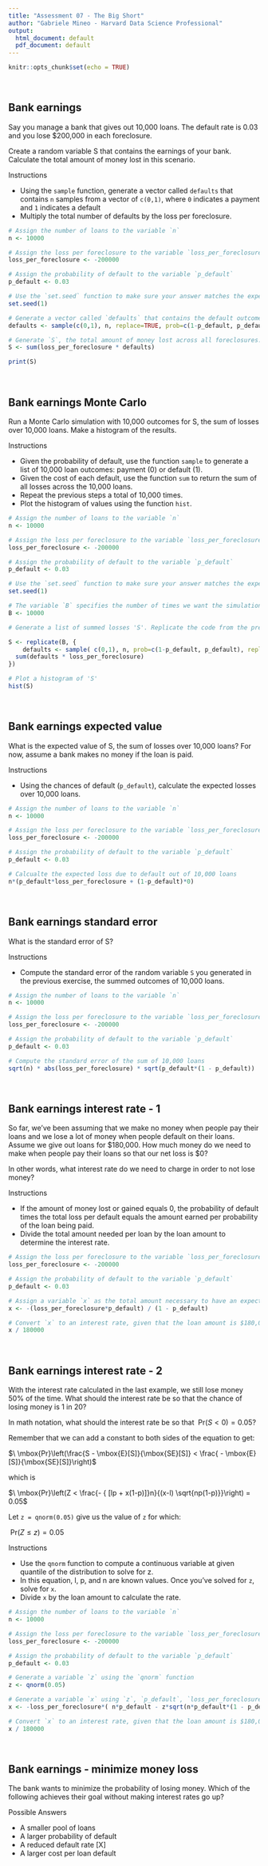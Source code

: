 ```yaml
---
title: "Assessment 07 - The Big Short"
author: "Gabriele Mineo - Harvard Data Science Professional"
output:
  html_document: default
  pdf_document: default
---
```


```r
knitr::opts_chunk$set(echo = TRUE)
```

<br/>

## **Bank earnings**
Say you manage a bank that gives out 10,000 loans. The default rate is 0.03 and you lose $200,000 in each foreclosure.

Create a random variable S that contains the earnings of your bank. Calculate the total amount of money lost in this scenario.

Instructions

- Using the ```sample``` function, generate a vector called ```defaults``` that contains ```n``` samples from a vector of ```c(0,1)```, where ```0``` indicates a payment and ```1``` indicates a default
- Multiply the total number of defaults by the loss per foreclosure.

```r
# Assign the number of loans to the variable `n`
n <- 10000

# Assign the loss per foreclosure to the variable `loss_per_foreclosure`
loss_per_foreclosure <- -200000

# Assign the probability of default to the variable `p_default`
p_default <- 0.03

# Use the `set.seed` function to make sure your answer matches the expected result after random sampling
set.seed(1)

# Generate a vector called `defaults` that contains the default outcomes of `n` loans
defaults <- sample(c(0,1), n, replace=TRUE, prob=c(1-p_default, p_default))

# Generate `S`, the total amount of money lost across all foreclosures. Print the value to the console.
S <- sum(loss_per_foreclosure * defaults)

print(S)
```

<br/>

## **Bank earnings Monte Carlo**
Run a Monte Carlo simulation with 10,000 outcomes for S, the sum of losses over 10,000 loans. Make a histogram of the results.

Instructions

- Given the probability of default, use the function ```sample``` to generate a list of 10,000 loan outcomes: payment (0) or default (1).
- Given the cost of each default, use the function ```sum``` to return the sum of all losses across the 10,000 loans.
- Repeat the previous steps a total of 10,000 times.
- Plot the histogram of values using the function ```hist```.

```r
# Assign the number of loans to the variable `n`
n <- 10000

# Assign the loss per foreclosure to the variable `loss_per_foreclosure`
loss_per_foreclosure <- -200000

# Assign the probability of default to the variable `p_default`
p_default <- 0.03

# Use the `set.seed` function to make sure your answer matches the expected result after random sampling
set.seed(1)

# The variable `B` specifies the number of times we want the simulation to run
B <- 10000

# Generate a list of summed losses 'S'. Replicate the code from the previous exercise over 'B' iterations to generate a list of summed losses for 'n' loans

S <- replicate(B, {
    defaults <- sample( c(0,1), n, prob=c(1-p_default, p_default), replace = TRUE) 
  sum(defaults * loss_per_foreclosure)
})

# Plot a histogram of 'S'
hist(S)
```

<br/>

## **Bank earnings expected value**
What is the expected value of S, the sum of losses over 10,000 loans? For now, assume a bank makes no money if the loan is paid.

Instructions

- Using the chances of default (```p_default```), calculate the expected losses over 10,000 loans.

```r
# Assign the number of loans to the variable `n`
n <- 10000

# Assign the loss per foreclosure to the variable `loss_per_foreclosure`
loss_per_foreclosure <- -200000

# Assign the probability of default to the variable `p_default`
p_default <- 0.03

# Calcualte the expected loss due to default out of 10,000 loans
n*(p_default*loss_per_foreclosure + (1-p_default)*0)
```

<br/>

## **Bank earnings standard error**
What is the standard error of S?

Instructions

- Compute the standard error of the random variable ```S``` you generated in the previous exercise, the summed outcomes of 10,000 loans.

```r
# Assign the number of loans to the variable `n`
n <- 10000

# Assign the loss per foreclosure to the variable `loss_per_foreclosure`
loss_per_foreclosure <- -200000

# Assign the probability of default to the variable `p_default`
p_default <- 0.03

# Compute the standard error of the sum of 10,000 loans
sqrt(n) * abs(loss_per_foreclosure) * sqrt(p_default*(1 - p_default))
```

<br/>

## **Bank earnings interest rate - 1**
So far, we've been assuming that we make no money when people pay their loans and we lose a lot of money when people default on their loans. Assume we give out loans for $180,000. How much money do we need to make when people pay their loans so that our net loss is $0?

In other words, what interest rate do we need to charge in order to not lose money?

Instructions

- If the amount of money lost or gained equals 0, the probability of default times the total loss per default equals the amount earned per probability of the loan being paid.
- Divide the total amount needed per loan by the loan amount to determine the interest rate.

```r
# Assign the loss per foreclosure to the variable `loss_per_foreclosure`
loss_per_foreclosure <- -200000

# Assign the probability of default to the variable `p_default`
p_default <- 0.03

# Assign a variable `x` as the total amount necessary to have an expected outcome of $0 
x <- -(loss_per_foreclosure*p_default) / (1 - p_default)

# Convert `x` to an interest rate, given that the loan amount is $180,000. Print this value to the console.
x / 180000
```

<br/>

## **Bank earnings interest rate - 2**
With the interest rate calculated in the last example, we still lose money 50% of the time. What should the interest rate be so that the chance of losing money is 1 in 20?

In math notation, what should the interest rate be so that $\ \mbox{Pr}(S<0) = 0.05$?

Remember that we can add a constant to both sides of the equation to get:

$\ \mbox{Pr}\left(\frac{S - \mbox{E}[S]}{\mbox{SE}[S]} < \frac{ - \mbox{E}[S]}{\mbox{SE}[S]}\right)$

which is

$\ \mbox{Pr}\left(Z < \frac{- { [lp + x(1-p)]}n}{(x-l) \sqrt{np(1-p)}}\right) = 0.05$

Let ```z = qnorm(0.05)``` give us the value of ```z``` for which:

$\ \mbox{Pr}(Z \leq z) = 0.05$

Instructions

- Use the ```qnorm``` function to compute a continuous variable at given quantile of the distribution to solve for z.
- In this equation, l, p, and n are known values. Once you've solved for ```z```, solve for ```x```.
- Divide ```x``` by the loan amount to calculate the rate.

```r
# Assign the number of loans to the variable `n`
n <- 10000

# Assign the loss per foreclosure to the variable `loss_per_foreclosure`
loss_per_foreclosure <- -200000

# Assign the probability of default to the variable `p_default`
p_default <- 0.03

# Generate a variable `z` using the `qnorm` function
z <- qnorm(0.05)

# Generate a variable `x` using `z`, `p_default`, `loss_per_foreclosure`, and `n`
x <- -loss_per_foreclosure*( n*p_default - z*sqrt(n*p_default*(1 - p_default)))/ ( n*(1 - p_default) + z*sqrt(n*p_default*(1 - p_default)))

# Convert `x` to an interest rate, given that the loan amount is $180,000. Print this value to the console.
x / 180000
```

<br/>

## **Bank earnings - minimize money loss**
The bank wants to minimize the probability of losing money. Which of the following achieves their goal without making interest rates go up?


Possible Answers

- A smaller pool of loans
- A larger probability of default
- A reduced default rate [X]
- A larger cost per loan default
